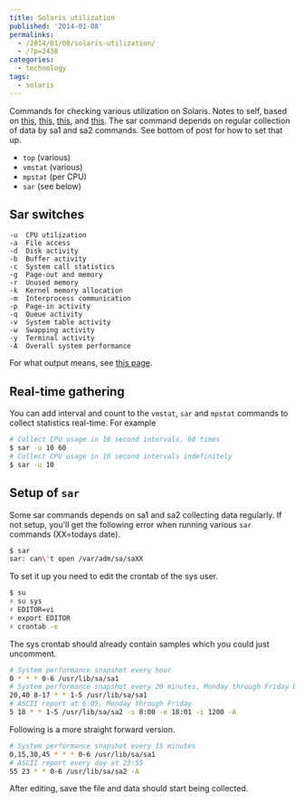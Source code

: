 ---
title: Solaris utilization
published: '2014-01-08'
permalinks:
  - /2014/01/08/solaris-utilization/
  - /?p=2438
categories:
  - technology
tags:
  - solaris
---

Commands for checking various utilization on Solaris. Notes to self, based on [this](http://dennis_caparas.tripod.com/Configuring_sar_for_your_system.html), [this](http://www.ibm.com/developerworks/aix/library/au-unix-perfmonsar.html), [this](http://docs.oracle.com/cd/E23824_01/html/821-1451/spmonitor-8.html), and [this](http://www.cyberciti.biz/faq/unix-command-to-find-cpu-utilization/). The sar command depends on regular collection of data by sa1 and sa2 commands. See bottom of post for how to set that up.

- `top` (various)
- `vmstat` (various)
- `mpstat` (per CPU)
- `sar` (see below)

## Sar switches

```text
-u  CPU utilization
-a  File access
-d  Disk activity
-b  Buffer activity
-c  System call statistics
-g  Page-out and memory
-r  Unused memory
-k  Kernel memory allocation
-m  Interprocess communication
-p  Page-in activity
-q  Queue activity
-v  System table activity
-w  Swapping activity
-y  Terminal activity
-A  Overall system performance
```

For what output means, see [this page](http://docs.oracle.com/cd/E23824_01/html/821-1451/spmonitor-8.html).

## Real-time gathering

You can add interval and count to the `vmstat`, `sar` and `mpstat` commands to collect statistics real-time. For example

```bash
# Collect CPU usage in 10 second intervals, 60 times
$ sar -u 10 60
# Collect CPU usage in 10 second intervals indefinitely
$ sar -u 10
```

## Setup of `sar`

Some sar commands depends on sa1 and sa2 collecting data regularly. If not setup, you'll get the following error when running various `sar` commands (XX=todays date).

```bash
$ sar
sar: can\'t open /var/adm/sa/saXX
```

To set it up you need to edit the crontab of the sys user.

```bash
$ su
♯ su sys
♯ EDITOR=vi
♯ export EDITOR
♯ crontab -e
```

The sys crontab should already contain samples which you could just uncomment.

```bash
# System performance snapshot every hour
0 * * * 0-6 /usr/lib/sa/sa1
# System performance snapshot every 20 minutes, Monday through Friday between 8 and 17
20,40 8-17 * * 1-5 /usr/lib/sa/sa1
# ASCII report at 6:05, Monday through Friday
5 18 * * 1-5 /usr/lib/sa/sa2 -s 8:00 -e 18:01 -i 1200 -A
```

Following is a more straight forward version.

```bash
# System performance snapshot every 15 minutes
0,15,30,45 * * * 0-6 /usr/lib/sa/sa1
# ASCII report every day at 23:55
55 23 * * 0-6 /usr/lib/sa/sa2 -A
```

After editing, save the file and data should start being collected.

